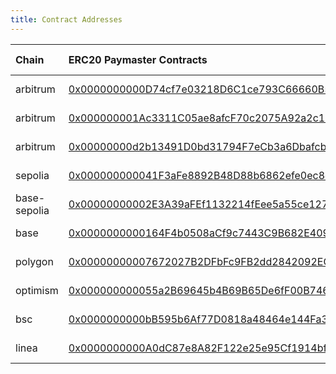 ```yaml
---
title: Contract Addresses
---
```


| Chain             | ERC20 Paymaster Contracts                                                                                                                 | ERC20 Address                                                                                                                      |
| :--------         | :---------------------------------------------------------------------------------------------------------------------------------------- | :-------------------------------------------------------------------------------------------------------------------------------- |
| arbitrum          | [0x0000000000D74cf7e03218D6C1ce793C66660B54](https://arbiscan.io/address/0x0000000000D74cf7e03218D6C1ce793C66660B54)                      | [USDC: 0xaf88...5831](https://arbiscan.io/address/0xaf88d065e77c8cC2239327C5EDb3A432268e5831)                 |
| arbitrum          | [0x000000001Ac3311C05ae8afcF70c2075A92a2c11](https://arbiscan.io/address/0x000000001Ac3311C05ae8afcF70c2075A92a2c11)                      | [WETH: 0x82aF...Bab1](https://arbiscan.io/address/0x82aF49447D8a07e3bd95BD0d56f35241523fBab1)                 |
| arbitrum          | [0x00000000d2b13491D0bd31794F7eCb3a6Dbafcbe](https://arbiscan.io/address/0x00000000d2b13491D0bd31794F7eCb3a6Dbafcbe)                      | [USDC.e: 0xFF97...5CC8](https://arbiscan.io/address/0xFF970A61A04b1cA14834A43f5dE4533eBDDB5CC8)               |
| sepolia           | [0x000000000041F3aFe8892B48D88b6862efe0ec8d](https://sepolia.etherscan.io/address/0x000000000041F3aFe8892B48D88b6862efe0ec8d)             | [USDC: 0x1c7D...7238](https://sepolia.etherscan.io/address/0x1c7D4B196Cb0C7B01d743Fbc6116a902379C7238)        |
| base-sepolia      | [0x00000000002E3A39aFEf1132214fEee5a55ce127](https://sepolia.basescan.org/address/0x00000000002E3A39aFEf1132214fEee5a55ce127)             | [USDC: 0x036C...CF7e](https://sepolia.basescan.org/address/0x036CbD53842c5426634e7929541eC2318f3dCF7e)        |
| base              | [0x0000000000164F4b0508aCf9c7443C9B682E4091](https://basescan.org/address/0x0000000000164F4b0508aCf9c7443C9B682E4091)                     | [USDC: 0x8335...2913](https://basescan.org/address/0x833589fCD6eDb6E08f4c7C32D4f71b54bdA02913)                |
| polygon           | [0x00000000007672027B2DFbFc9FB2dd2842092EC3](https://polygonscan.com/address/0x00000000007672027B2DFbFc9FB2dd2842092EC3)                  | [USDC: 0x3c49...3359](https://polygonscan.com/address/0x3c499c542cEF5E3811e1192ce70d8cC03d5c3359)             |
| optimism          | [0x000000000055a2B69645b4B69B65De6fF00B7468](https://optimistic.etherscan.io/address/0x000000000055a2B69645b4B69B65De6fF00B7468)          | [USDC: 0x0b2C...Ff85](https://optimistic.etherscan.io/address/0x0b2C639c533813f4Aa9D7837CAf62653d097Ff85)     |
| bsc               | [0x0000000000bB595b6Af77D0818a48464e144Fa35](https://bscscan.com/address/0x0000000000bB595b6Af77D0818a48464e144Fa35)                      | [USDC: 0x8AC7...580d](https://bscscan.com/address/0x8AC76a51cc950d9822D68b83fE1Ad97B32Cd580d)                 |
| linea             | [0x0000000000A0dC87e8A82F122e25e95Cf1914bf6](https://lineascan.build/address/0x0000000000a0dc87e8a82f122e25e95cf1914bf6)                  | [USDC: 0x1762...E1ff](https://lineascan.build/address/0x176211869ca2b568f2a7d4ee941e073a821ee1ff)             |
